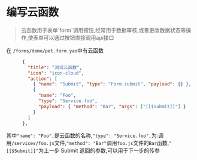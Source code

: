 # 编写云函数

<blockquote>
  云函数用于表单`form`调用按钮,经常用于数据审核,或者更改数据状态等操作,使表单可以通过按钮直接调用api接口
</blockquote>

在 `/forms/demo/pet.form.yao`中有云函数

```json
      {
        "title": "测试云函数",
        "icon": "icon-cloud",
        "action": [
          { "name": "Submit", "type": "Form.submit", "payload": {} },
          {
            "name": "Foo",
            "type": "Service.foo",
            "payload": { "method": "Bar", "args": ["[[$Submit]]"] }
          }
        ]
      },

```

其中`"name": "Foo",`是云函数的名称,`"type": "Service.foo",`为:调用`/services/foo.js`文件,`"method": "Bar"`调用`foo.js`文件的`Bar`函数,`"[[$Submit]]"`为上一步 Submit 返回的参数,可以用于下一步的传参
